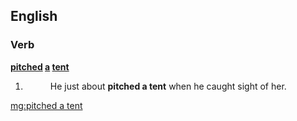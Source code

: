 ==English==

===Verb===
'''[[pitched]] [[a]] [[tent]]'''

# {{past of|pitch a tent}}
#: He just about '''pitched a tent''' when he caught sight of her.

[[mg:pitched a tent]]